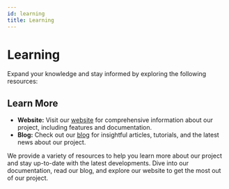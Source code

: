 ```yaml
---
id: learning
title: Learning
---
```


# Learning

Expand your knowledge and stay informed by exploring the following resources:

## Learn More

- **Website:** Visit our [website](https://www.calimero.network/) for comprehensive information about our project, including features and documentation.
- **Blog:** Check out our [blog](https://www.calimero.network/blogs) for insightful articles, tutorials, and the latest news about our project.

We provide a variety of resources to help you learn more about our project and stay up-to-date with the latest developments. Dive into our documentation, read our blog, and explore our website to get the most out of our project.
